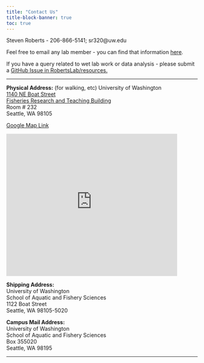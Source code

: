 ```yaml
---
title: "Contact Us"
title-block-banner: true
toc: true
---
```


Steven Roberts - 206-866-5141; sr320\@uw.edu

Feel free to email any lab member - you can find that information [here](people.qmd).

If you have a query related to wet lab work or data analysis - please submit a [GitHub Issue in RobertsLab/resources.](https://github.com/RobertsLab/resources/issues)

<hr />

<strong>Physical Address:</strong> (for walking, etc) University of Washington <a href="http://uw.edu/maps/?FTR">\
1140 NE Boat Street \
Fisheries Research and Teaching Building</a>\
Room \# 232 \
Seattle, WA 98105

[Google Map Link](https://goo.gl/maps/GDtRRsUCMGfuYQ3Q9)

<iframe src="http://www.washington.edu/maps/embed/?place=79" width="450" height="375" frameborder="0">

</iframe>

<strong>Shipping Address:</strong> \
University of Washington \
School of Aquatic and Fishery Sciences \
1122 Boat Street \
Seattle, WA 98105-5020

<strong>Campus Mail Address:</strong> \
University of Washington \
School of Aquatic and Fishery Sciences \
Box 355020 \
Seattle, WA 98195

<hr />
